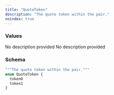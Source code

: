 ```yaml
---
title: "QuoteToken"
description: "The quote token within the pair."
noindex: true
---
```


### Values

<ResponseField name="token0" type="enum">
  No description provided
</ResponseField>

<ResponseField name="token1" type="enum">
  No description provided
</ResponseField>

### Schema


```graphql 
"""The quote token within the pair."""
enum QuoteToken {
  token0
  token1
}
```
